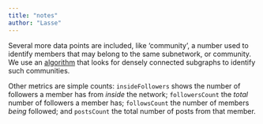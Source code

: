 ```yaml
---
title: "notes"
author: "Lasse"
---
```


Several more data points are included, like 'community', a number used to identify members that may belong to the same subnetwork, or community. We use an [algorithm](https://igraph.org/r/doc/cluster_walktrap.html) that looks for densely connected subgraphs to identify such communities.

Other metrics are simple counts: `insideFollowers` shows the number of followers a member has from *inside* the network; `followersCount` the *total* number of followers a member has; `followsCount` the number of members *being* followed; and `postsCount` the total number of posts from that member.
